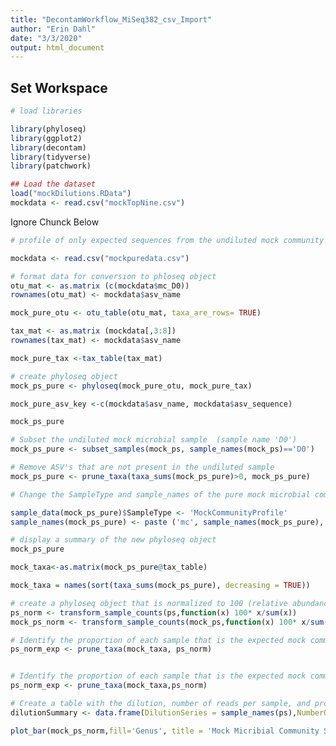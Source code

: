 ---
title: "DecontamWorkflow_MiSeq382_csv_Import"
author: "Erin Dahl"
date: "3/3/2020"
output: html_document
---

## Set Workspace

```{r set workspace, message=FALSE}
# load libraries

library(phyloseq)
library(ggplot2)
library(decontam)
library(tidyverse)
library(patchwork)

## Load the dataset
load("mockDilutions.RData")
mockdata <- read.csv("mockTopNine.csv")
```

Ignore Chunck Below
```{r}
# profile of only expected sequences from the undiluted mock community sample

mockdata <- read.csv("mockpuredata.csv")

# format data for conversion to phloseq object
otu_mat <- as.matrix (c(mockdata$mc_D0))
rownames(otu_mat) <- mockdata$asv_name

mock_pure_otu <- otu_table(otu_mat, taxa_are_rows= TRUE)

tax_mat <- as.matrix (mockdata[,3:8])
rownames(tax_mat) <- mockdata$asv_name

mock_pure_tax <-tax_table(tax_mat)

# create phyloseq object
mock_ps_pure <- phyloseq(mock_pure_otu, mock_pure_tax)

mock_pure_asv_key <-c(mockdata$asv_name, mockdata$asv_sequence)

mock_ps_pure
```

```{r}
# Subset the undiluted mock microbial sample  (sample name 'D0')
mock_ps_pure <- subset_samples(mock_ps, sample_names(mock_ps)=='D0')

# Remove ASV's that are not present in the undiluted sample
mock_ps_pure <- prune_taxa(taxa_sums(mock_ps_pure)>0, mock_ps_pure)

# Change the SampleType and sample_names of the pure mock microbial community sample 

sample_data(mock_ps_pure)$SampleType <- 'MockCommunityProfile'
sample_names(mock_ps_pure) <- paste ('mc', sample_names(mock_ps_pure), sep = '_')

# display a summary of the new phyloseq object
mock_ps_pure
```



```{r}
mock_taxa<-as.matrix(mock_ps_pure@tax_table)

mock_taxa = names(sort(taxa_sums(mock_ps_pure), decreasing = TRUE))

# create a phyloseq object that is normalized to 100 (relative abundance)
ps_norm <- transform_sample_counts(ps,function(x) 100* x/sum(x))
mock_ps_norm <- transform_sample_counts(mock_ps,function(x) 100* x/sum(x))

# Identify the proportion of each sample that is the expected mock community ASVs
ps_norm_exp <- prune_taxa(mock_taxa, ps_norm)


# Identify the proportion of each sample that is the expected mock community ASVs
ps_norm_exp <- prune_taxa(mock_taxa,ps_norm)

# Create a table with the dilution, number of reads per sample, and proportion of contaminants per sample
dilutionSummary <- data.frame(DilutionSeries = sample_names(ps),NumberOfReads = sample_sums(ps), PercentContaminants = 100-sample_sums(ps_norm_exp))

```

```{r }
plot_bar(mock_ps_norm,fill='Genus', title = 'Mock Micribial Community Sequences')+theme(legend.position='none')
```
